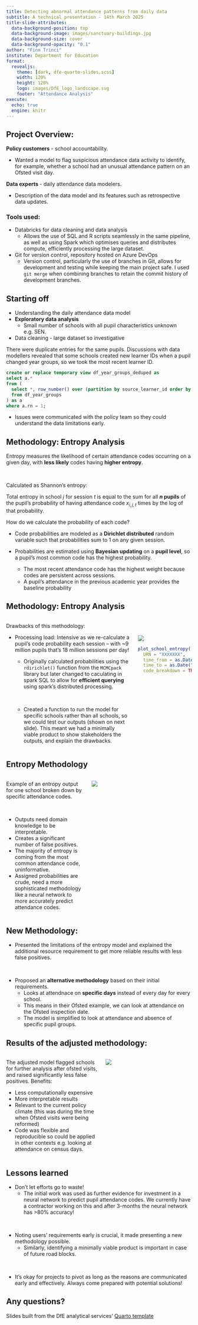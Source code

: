 ```yaml
---
title: Detecting abnormal attendance patterns from daily data
subtitle: A technical presentation - 14th March 2025
title-slide-attributes:
  data-background-position: top
  data-background-image: images/sanctuary-buildings.jpg
  data-background-size: cover
  data-background-opacity: "0.1"
author: "Finn Trinci"
institute: Department for Education
format:
  revealjs:
    theme: [dark, dfe-quarto-slides.scss]
    width: 120%
    height: 120%
    logo: images/DfE_logo_landscape.svg
    footer: "Attendance Analysis"
execute: 
  echo: true
  engine: knitr
---
```


## Project Overview:

**Policy customers** - school accountability.

- Wanted a model to flag suspicious attendance data activity to identify, for example, whether a school had an unusual attendance pattern on an Ofsted visit day. 

**Data experts** - daily attendance data modelers.

- Description of the data model and its features such as retrospective data updates.

### Tools used:

- Databricks for data cleaning and data analysis
  - Allows the use of SQL and R scripts seamlessly in the same pipeline, as well as using Spark which optimises queries and distributes compute, efficiently processing the large dataset.
- Git for version control, repository hosted on Azure DevOps
  - Version control, particularly the use of branches in Git, allows for development and testing while keeping the main project safe. I used `git merge` when combining branches to retain the commit history of development branches.

## Starting off

- Understanding the daily attendance data model
- **Exploratory data analysis** 
  - Small number of schools with all pupil characteristics unknown e.g. SEN.
- Data cleaning - large dataset so investigative


There were duplicate entries for the same pupils. Discussions with data modellers revealed that some schools created new learner IDs when a pupil changed year groups, so we took the most recent learner ID.

``` sql
create or replace temporary view df_year_groups_deduped as
select a.*
from (
  select *, row_number() over (partition by source_learner_id order by admission_date_sk desc) as rn
  from df_year_groups
) as a
where a.rn = 1;
```

- Issues were communicated with the policy team so they could understand the data limitations early.

## Methodology: Entropy Analysis

Entropy measures the likelihood of certain attendance codes occurring on a given day, with **less likely** codes having **higher entropy**. 

<br>

Calculated as Shannon's entropy:

\begin{gather*}
H(X_{j,t}) = -\sum_{i = 0}^np(x_{i, j, t})\log_2p(x_{i, j, t})
\end{gather*}

Total entropy in school $j$ for session $t$ is equal to the sum for all **$n$ pupils** of the pupil's probability of having attendance code $x_{i,j,t}$ times by the log of that probability. 

How do we calculate the probability of each code?

- Code probabilities are modeled as a **Dirichlet distributed** random variable such that probabilities sum to 1 on any given session.

- Probabilities are estimated using **Bayesian updating** on a **pupil level**, so a pupil's most common code has the highest probability. 
  - The most recent attendance code has the highest weight because codes are persistent across sessions.
  - A pupil's attendance in the previous academic year provides the baseline probability

## Methodology: Entropy Analysis

:::: {.columns}
::: {.column width="69%"}
Drawbacks of this methodology:

  - Processing load: Intensive as we re-calculate a pupil's code probability each session -- with ~9 million pupils that's 18 million sessions per day!
    - Originally calculated probabilities using the `rdirichlet()` function from the `MCMCpack` library but later changed to caculating in spark SQL to allow for **efficient querying** using spark's distributed processing. 
    
    <br>
    
    - Created a function to run the model for specific schools rather than all schools, so we could test our outputs (shown on next slide). This meant we had a minimally viable product to show stakeholders the outputs, and explain the drawbacks. 
    
:::
::: {.column width=30%}
<br>
<br>
![](images/white_spark-removebg.png)
``` .r
plot_school_entropy(
  URN = "XXXXXXX",
  time_from = as.Date("2024-09-01"),
  time_to = as.Date("2024-11-24"),
  code_breakdown = TRUE)
```

:::
::::



## Entropy Methodology

::::{.columns}
:::{.column width=42%}
Example of an entropy output for one school broken down by specific attendance codes.

<br>

- Outputs need domain knowledge to be interpretable.
- Creates a significant number of false positives.
- The majority of entropy is coming from the most common attendance code, uninformative. 
- Assigned probabilities are crude, need a more sophisticated methodology like a neural network to more accurately predict attendance codes.

:::
:::{.column width=54%}
![](images/m1_school_entropy_void.png)
:::
::::

## New Methodology: 

- Presented the limitations of the entropy model and explained the additional resource requirement to get more reliable results with less false positives.

<br> 

- Proposed an **alternative methodology** based on their initial requirements.
  - Looks at attendnace on **specific days** instead of every day for every school.
  - This means in their Ofsted example, we can look at attendance on the Ofsted inspection date.
  - The model is simplified to look at attendance and absence of specific pupil groups.
  
  
## Results of the adjusted methodology:

::::{.columns}
:::{.column width=51%}

The adjusted model flagged schools for further analysis after ofsted visits, and raised significantly less false positives. Benefits:

- Less computationally expensive
- More interpretable results
- Relevant to the current policy climate (this was during the time when Ofsted visits were being reformed)
- Code was flexible and reproducible so could be applied in other contexts e.g. looking at attendance on census days.

:::
:::{.column width=48%}
![](images/m2_school_ofsted_dip.jpg)
:::
::::

## Lessons learned

- Don't let efforts go to waste! 
  - The initial work was used as further evidence for investment in a neural network to predict pupil attendance codes. We currently have a contractor working on this and after 3-months the neural network has >80% accuracy!
  
<br>
  
- Noting users' requirements early is crucial, it made presenting a new methodology possible. 
  - Similarly, identifying a minimally viable product is important in case of future road blocks.
  
<br>

- It's okay for projects to pivot as long as the reasons are communicated early and effectively. Always come prepared with potential solutions!


::: center-content
## Any questions?

Slides built from the DfE analytical services' [Quarto template](https://github.com/dfe-analytical-services/quarto-slides-template)
:::